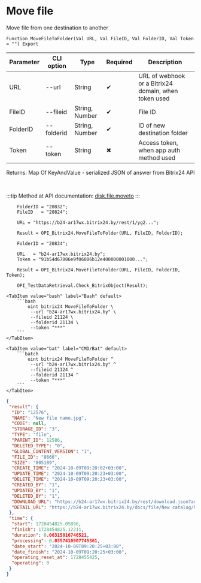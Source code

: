 ﻿---
sidebar_position: 9
---


# Move file
 Move file from one destination to another



`Function MoveFileToFolder(Val URL, Val FileID, Val FolderID, Val Token = "") Export`

  | Parameter | CLI option | Type | Required | Description |
  |-|-|-|-|-|
  | URL | --url | String | &#x2714; | URL of webhook or a Bitrix24 domain, when token used |
  | FileID | --fileid | String, Number | &#x2714; | File ID |
  | FolderID | --folderid | String, Number | &#x2714; | ID of new destination folder |
  | Token | --token | String | &#x2716; | Access token, when app auth method used |

  
  Returns:  Map Of KeyAndValue - serialized JSON of answer from Bitrix24 API

<br/>

:::tip
Method at API documentation: [disk.file.moveto](https://dev.1c-bitrix.ru/rest_help/disk/file/disk_file_moveto.php)
:::
<br/>


```bsl title="1C:Enterprise/OneScript code example"
    FolderID = "20832";
    FileID   = "20824";

    URL = "https://b24-ar17wx.bitrix24.by/rest/1/yg2...";

    Result = OPI_Bitrix24.MoveFileToFolder(URL, FileID, FolderID);

    FolderID = "20834";

    URL   = "b24-ar17wx.bitrix24.by";
    Token = "91b54d67006e9f06006b12e400000001000...";

    Result = OPI_Bitrix24.MoveFileToFolder(URL, FileID, FolderID, Token);

    OPI_TestDataRetrieval.Check_BitrixObject(Result);
```
 

 <Tabs>
  
    <TabItem value="bash" label="Bash" default>
        ```bash
            oint bitrix24 MoveFileToFolder \
             --url "b24-ar17wx.bitrix24.by" \
             --fileid 21124 \
             --folderid 21134 \
             --token "***"
        ```
    </TabItem>
  
    <TabItem value="bat" label="CMD/Bat" default>
        ```batch
            oint bitrix24 MoveFileToFolder ^
             --url "b24-ar17wx.bitrix24.by" ^
             --fileid 21124 ^
             --folderid 21134 ^
             --token "***"
        ```
    </TabItem>
</Tabs>


```json title="Result"
{
 "result": {
  "ID": "12576",
  "NAME": "New file name.jpg",
  "CODE": null,
  "STORAGE_ID": "3",
  "TYPE": "file",
  "PARENT_ID": 12586,
  "DELETED_TYPE": "0",
  "GLOBAL_CONTENT_VERSION": "1",
  "FILE_ID": "8666",
  "SIZE": "805189",
  "CREATE_TIME": "2024-10-09T09:20:02+03:00",
  "UPDATE_TIME": "2024-10-09T09:20:23+03:00",
  "DELETE_TIME": "2024-10-09T09:20:23+03:00",
  "CREATED_BY": "1",
  "UPDATED_BY": "1",
  "DELETED_BY": "1",
  "DOWNLOAD_URL": "https://b24-ar17wx.bitrix24.by/rest/download.json?auth=6b2e0667006e9f06006b12e4000000010000072c4914d2a629a27f8e468fd6a8ba64ff&token=disk%7CaWQ9MTI1NzYmXz14Y3dRbXoySnl4NlI2MHJJY09SNG1KbE9URTVENlF3aA%3D%3D%7CImRvd25sb2FkfGRpc2t8YVdROU1USTFOelltWHoxNFkzZFJiWG95U25sNE5sSTJNSEpKWTA5U05HMUtiRTlVUlRWRU5sRjNhQT09fDZiMmUwNjY3MDA2ZTlmMDYwMDZiMTJlNDAwMDAwMDAxMDAwMDA3MmM0OTE0ZDJhNjI5YTI3ZjhlNDY4ZmQ2YThiYTY0ZmYi.i2CHa05fN9FhHCvhCTGArYmKJ24LaHa7VxRKyrHfs10%3D",
  "DETAIL_URL": "https://b24-ar17wx.bitrix24.by/docs/file/New catalog/New subfolder/New file name.jpg"
 },
 "time": {
  "start": 1728454825.05896,
  "finish": 1728454825.12211,
  "duration": 0.06315016746521,
  "processing": 0.0357410907745361,
  "date_start": "2024-10-09T09:20:25+03:00",
  "date_finish": "2024-10-09T09:20:25+03:00",
  "operating_reset_at": 1728455425,
  "operating": 0
 }
}
```
